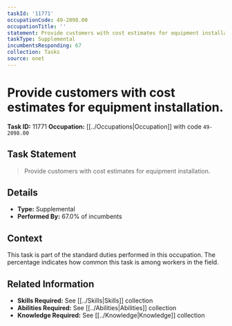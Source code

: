 ```yaml
---
taskId: '11771'
occupationCode: 49-2098.00
occupationTitle: ''
statement: Provide customers with cost estimates for equipment installation.
taskType: Supplemental
incumbentsResponding: 67
collection: Tasks
source: onet
---
```

# Provide customers with cost estimates for equipment installation.

**Task ID:** 11771
**Occupation:** [[../Occupations|Occupation]] with code `49-2098.00`

## Task Statement

> Provide customers with cost estimates for equipment installation.

## Details

- **Type:** Supplemental
- **Performed By:** 67.0% of incumbents

## Context

This task is part of the standard duties performed in this occupation. The percentage indicates how common this task is among workers in the field.

## Related Information

- **Skills Required:** See [[../Skills|Skills]] collection
- **Abilities Required:** See [[../Abilities|Abilities]] collection
- **Knowledge Required:** See [[../Knowledge|Knowledge]] collection
